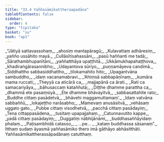 ```yaml
---
title: "33.4 Yaññasāmikattheraapadāna"
tableOfContents: false
sidebar:
  order: 4
type: "tipitaka"
basket: "su"
book: "ap1"
---
```



<DynamicBreadcrumb />

<Division number="17" book="ap1" bookNo="20" page="296">

<Paragraph number="3608" type="verses" book="ap1">
_“Jātiyā sattavassohaṃ,_  
_ahosiṃ mantapāragū;_  
_Kulavattaṃ adhāresiṃ,_  
_yañño ussāhito mayā._  

</Paragraph>

</Division>
<Division number="18" book="ap1" bookNo="20" page="297">

<Paragraph number="3609" type="verses" book="ap1">
_Cullāsītisahassāni,_  
_pasū haññanti me tadā;_  
_Sārathambhupanītāni,_  
_yaññatthāya upaṭṭhitā._  

</Paragraph>

</Division>
<Division number="19" book="ap1" bookNo="20" page="297">

<Paragraph number="3610" type="verses" book="ap1">
_Ukkāmukhapahaṭṭhova,_  
_khadiraṅgārasannibho;_  
_Udayantova sūriyo,_  
_puṇṇamāyeva candimā._  

</Paragraph>

</Division>
<Division number="20" book="ap1" bookNo="20" page="297">

<Paragraph number="3611" type="verses" book="ap1">
_Siddhattho sabbasiddhattho,_  
_tilokamahito hito;_  
_Upagantvāna sambuddho,_  
_idaṃ vacanamabravi._  

</Paragraph>

</Division>
<Division number="21" book="ap1" bookNo="20" page="297">

<Paragraph number="3612" type="verses" book="ap1">
_‘Ahiṃsā sabbapāṇīnaṃ,_  
_kumāra mama ruccati;_  
_Theyyā ca aticārā ca,_  
_majjapānā ca ārati._  

</Paragraph>

</Division>
<Division number="22" book="ap1" bookNo="20" page="297">

<Paragraph number="3613" type="verses" book="ap1">
_Rati ca samacariyāya,_  
_bāhusaccaṃ kataññutā;_  
_Diṭṭhe dhamme parattha ca,_  
_dhammā ete pasaṃsiyā._  

</Paragraph>

</Division>
<Division number="23" book="ap1" bookNo="20" page="297">

<Paragraph number="3614" type="verses" book="ap1">
_Ete dhamme bhāvayitvā,_  
_sabbasattahite rato;_  
_Buddhe cittaṃ pasādetvā,_  
_bhāvehi maggamuttamaṃ’._  

</Paragraph>

</Division>
<Division number="24" book="ap1" bookNo="20" page="297">

<Paragraph number="3615" type="verses" book="ap1">
_Idaṃ vatvāna sabbaññū,_  
_lokajeṭṭho narāsabho;_  
_Mamevaṃ anusāsitvā,_  
_vehāsaṃ uggato gato._  

</Paragraph>

</Division>
<Division number="25" book="ap1" bookNo="20" page="297">

<Paragraph number="3616" type="verses" book="ap1">
_Pubbe cittaṃ visodhetvā,_  
_pacchā cittaṃ pasādayiṃ;_  
_Tena cittappasādena,_  
_tusitaṃ upapajjahaṃ._  

</Paragraph>

</Division>
<Division number="26" book="ap1" bookNo="20" page="297">

<Paragraph number="3617" type="verses" book="ap1">
_Catunnavutito kappe,_  
_yadā cittaṃ pasādayiṃ;_  
_Duggatiṃ nābhijānāmi,_  
_buddhasaññāyidaṃ phalaṃ._  

</Paragraph>

</Division>
<Division number="27" book="ap1" bookNo="20" page="297">

<Paragraph number="3618" type="verses" book="ap1">
_Paṭisambhidā catasso,_  
_ …pe… _  
_kataṃ buddhassa sāsanaṃ”._  

</Paragraph>

<Paragraph number="3619" book="ap1">
Itthaṃ sudaṃ āyasmā yaññasāmiko thero imā gāthāyo abhāsitthāti.

</Paragraph>
</Division>

<Paragraph number="3620" type="center" book="ap1">
Yaññasāmikattherassāpadānaṃ catutthaṃ.
</Paragraph>